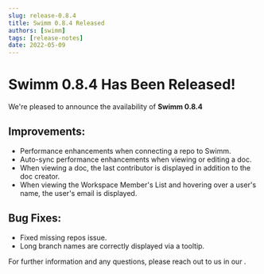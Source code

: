 ```yaml
---
slug: release-0.8.4
title: Swimm 0.8.4 Released
authors: [swimm] 
tags: [release-notes]
date: 2022-05-09
---
```


# Swimm 0.8.4 Has Been Released!

We're pleased to announce the availability of **Swimm 0.8.4**<SwimmMoji text="release"/>

<SwimmReleaseBlogPost version="0.8.4" />

<SwimmReleaseVideo version="0.8.4" />


## Improvements:
 - Performance enhancements when connecting a repo to Swimm.
 - Auto-sync performance enhancements when viewing or editing a doc.
 - When viewing a doc, the last contributor is displayed in addition to the doc creator.
 - When viewing the Workspace Member's List and hovering over a user's name, the user's email is displayed.

## Bug Fixes:
 - Fixed missing repos issue.
 - Long branch names are correctly displayed via a tooltip.

For further information and any questions, please reach out to us in our <SwimmLink target="slack" />.

<SwimmReleaseTweet version="0.8.4" />
